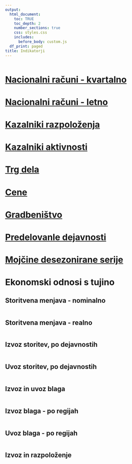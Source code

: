 ```yaml
---
output:
  html_document:
    toc: TRUE
    toc_depth: 2
    number_sections: true
    css: styles.css
    includes:
      before_body: custom.js
  df_print: paged
title: Indikatorji
---
```



```r
```


# [Nacionalni računi - kvartalno](01-nacionalni_kvartalno.html#NacionalniKvartalno)
# [Nacionalni računi - letno](02-nacionalni_letno.html#NacionalniLetno)
# [Kazalniki razpoloženja](03-kazalniki_razpolozenja.html#KazalnikiRazpolozenja)
# [Kazalniki aktivnosti](04-kazalniki_aktivnosti.html#KazalnikiAktivnosti)
# [Trg dela](05-trg_dela.html#TrgDela)
# [Cene](06-cene.html#Cene)
# [Gradbeništvo](07-gradbenistvo.html#Gradbenistvo)
# [Predelovanle dejavnosti](08-predelovalne_dejavnosti.html#PredelovalneDejavnosti)
# [Mojčine desezonirane serije](09-mojca.html#Mojca)


# Ekonomski odnosi s tujino {#Tujina}

## Storitvena menjava - nominalno

```r
```

## Storitvena menjava - realno
```r
```


## Izvoz storitev, po dejavnostih
```r
```

## Uvoz storitev, po dejavnostih
```r
```

## Izvoz in uvoz blaga
```r
```

## Izvoz blaga - po regijah
```r
```

## Uvoz blaga - po regijah
```r
```

## Izvoz in razpoloženje
```r
```
